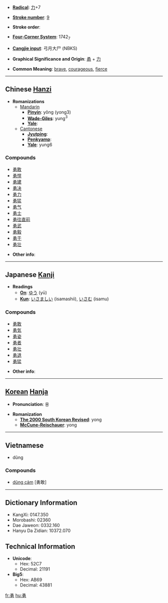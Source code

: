 * '''[[Wiktionary:Chinese radical index| Radical]]''': [[Wiktionary:Chinese radical index 力|力]]+7

* '''[[Wiktionary:Chinese total strokes index|Stroke number]]''': [[Wiktionary:Chinese total strokes index 9|9]]

* '''Stroke order''': 

* '''[[Wiktionary:Chinese four corner index|Four-Corner System]]''': 1742<sub>7</sub>

* '''[[Wiktionary:Chinese Cangjie index|Cangjie input]]''': 弓月大尸 (NBKS)

* '''Graphical Significance and Origin''': [[甬]] + [[力]]

* '''Common Meaning''': [[brave]], [[courageous]], [[fierce]]

----

== Chinese [[Hanzi]] ==

* '''Romanizations'''
** [[Mandarin]]
*** '''[[Pinyin]]''': yǒng (yong3)
*** '''[[Wade-Giles]]''': yung<sup>3</sup>
*** '''[[Yale]]''': 
**[[Cantonese]]
***'''[[Jyutping]]''':
***'''[[Penkyamp]]''': 
***'''[[Yale]]''': yung6

===Compounds===
*[[勇敢]]
*[[勇悍]]
*[[勇建]]
*[[勇决]]
*[[勇力]]
*[[勇猛]]
*[[勇气]]
*[[勇士]]
*[[勇往直前]]
*[[勇武]]
*[[勇毅]]
*[[勇于]]
*[[勇壮]]

* '''Other info''': 

----

== Japanese [[Kanji]] ==

* '''Readings'''
** '''[[On]]''': [[ゆう]] (yū)
** '''[[Kun]]''': [[いさましい]] (isamashii), [[いさむ]] (isamu)

===Compounds===
*[[勇敢]]
*[[勇気]]
*[[勇姿]]
*[[勇者]]
*[[勇壮]]
*[[勇退]]
*[[勇猛]]

* '''Other info''':  

----

== [[Korean]] [[Hanja]] ==

* '''Pronunciation''': 용

* '''Romanization'''
** '''[[The 2000 South Korean Revised Romanization|The 2000 South Korean Revised]]''': yong
** '''[[McCune-Reischauer]]''': yong

----

==Vietnamese==

*dũng

===Compounds===
* [[dũng cảm]] [勇敢]

----

== Dictionary Information ==

* KangXi: 0147.350
* Morobashi: 02360
* Dae Jaweon: 0332.160
* Hanyu Da Zidian: 10372.070

== Technical Information ==

* '''Unicode''':
** Hex: 52C7
** Decimal: 21191
* '''Big5''':
** Hex: AB69
** Decimal: 43881

[[fr:勇]]
[[hu:勇]]